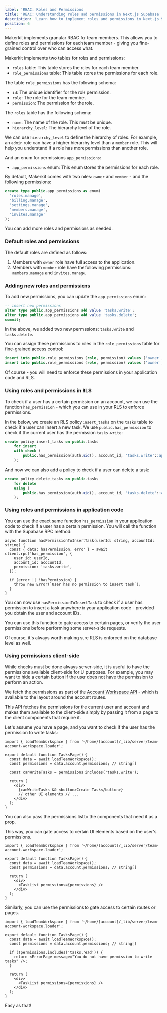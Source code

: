 ```yaml
---
label: 'RBAC: Roles and Permissions'
title: 'RBAC: Understanding roles and permissions in Next.js Supabase'
description: 'Learn how to implement roles and permissions in Next.js Supabase'
position: 6
---
```


Makerkit implements granular RBAC for team members. This allows you to define roles and permissions for each team member - giving you fine-grained control over who can access what.

Makerkit implements two tables for roles and permissions:

- `roles` table: This table stores the roles for each team member.
- `role_permissions` table: This table stores the permissions for each role.

The table `role_permissions` has the following schema:

- `id`: The unique identifier for the role permission.
- `role`: The role for the team member.
- `permission`: The permission for the role.

The `roles` table has the following schema:

- `name`: The name of the role. This must be unique.
- `hierarchy_level`: The hierarchy level of the role.

We can use `hierarchy_level` to define the hierarchy of roles. For example, an `admin` role can have a higher hierarchy level than a `member` role. This will help you understand if a role has more permissions than another role.

And an enum for permissions `app_permissions`:

- `app_permissions` enum: This enum stores the permissions for each role.

By default, Makerkit comes with two roles: `owner` and `member` - and the following permissions:

```sql
create type public.app_permissions as enum(
  'roles.manage',
  'billing.manage',
  'settings.manage',
  'members.manage',
  'invites.manage'
);
```

You can add more roles and permissions as needed.

### Default roles and permissions

The default roles are defined as follows:

1. Members with `owner` role have full access to the application.
2. Members with `member` role have the following permissions: `members.manage` and `invites.manage`.

### Adding new roles and permissions

To add new permissions, you can update the `app_permissions` enum:

```sql
-- insert new permissions
alter type public.app_permissions add value 'tasks.write';
alter type public.app_permissions add value 'tasks.delete';
commit;
```

In the above, we added two new permissions: `tasks.write` and `tasks.delete`.

You can assign these permissions to roles in the `role_permissions` table for fine-grained access control:

```sql
insert into public.role_permissions (role, permission) values ('owner', 'tasks.write');
insert into public.role_permissions (role, permission) values ('owner', 'tasks.delete');
```

Of course - you will need to enforce these permissions in your application code and RLS.

### Using roles and permissions in RLS

To check if a user has a certain permission on an account, we can use the function `has_permission` - which you can use in your RLS to enforce permissions.

In the below, we create an RLS policy `insert_tasks` on the `tasks` table to check if a user can insert a new task. We use `public.has_permission` to check if the current user has the permission `tasks.write`:

```sql
create policy insert_tasks on public.tasks
    for insert
    with check (
        public.has_permission(auth.uid(), account_id, 'tasks.write'::app_permissions)
    );
```

And now we can also add a policy to check if a user can delete a task:

```sql
create policy delete_tasks on public.tasks
    for delete
    using (
        public.has_permission(auth.uid(), account_id, 'tasks.delete'::app_permissions)
    );
```

### Using roles and permissions in application code

You can use the exact same function `has_permission` in your application code to check if a user has a certain permission. You will call the function with the Supabase RPC method:

```tsx
async function hasPermissionToInsertTask(userId: string, accountId: string) {
  const { data: hasPermission, error } = await client.rpc('has_permission', {
    user_id: userId,
    account_id: acocuntId,
    permission: 'tasks.write',
  });

  if (error || !hasPermission) {
    throw new Error(`User has no permission to insert task`);
  }
}
```

You can now use `hasPermissionToInsertTask` to check if a user has permission to insert a task anywhere in your application code - provided you obtain the user and account IDs.

You can use this function to gate access to certain pages, or verify the user permissions before performing some server-side requests.

Of course, it's always worth making sure RLS is enforced on the database level as well.

### Using permissions client-side

While checks must be done always server-side, it is useful to have the permissions available client-side for UI purposes. For example, you may want to hide a certain button if the user does not have the permission to perform an action.

We fetch the permissions as part of the [Account Workspace API](account-workspace-api) - which is available to the layout around the account routes.

This API fetches the permissions for the current user and account and makes them available to the client-side simply by passing it from a page to the client components that require it.

Let's assume you have a page, and you want to check if the user has the permission to write tasks:

```tsx
import { loadTeamWorkspace } from '~/home/[account]/_lib/server/team-account-workspace.loader';

export default function TasksPage() {
  const data = await loadTeamWorkspace();
  const permissions = data.account.permissions; // string[]

  const canWriteTasks = permissions.includes('tasks.write');

  return (
    <div>
      {canWriteTasks && <button>Create Task</button>}
      // other UI elements // ...
    </div>
  );
}
```

You can also pass the permissions list to the components that need it as a prop.

This way, you can gate access to certain UI elements based on the user's permissions.

```tsx
import { loadTeamWorkspace } from '~/home/[account]/_lib/server/team-account-workspace.loader';

export default function TasksPage() {
  const data = await loadTeamWorkspace();
  const permissions = data.account.permissions; // string[]

  return (
    <div>
      <TaskList permissions={permissions} />
    </div>
  );
}
```

Similarly, you can use the permissions to gate access to certain routes or pages.

```tsx
import { loadTeamWorkspace } from '~/home/[account]/_lib/server/team-account-workspace.loader';

export default function TasksPage() {
  const data = await loadTeamWorkspace();
  const permissions = data.account.permissions; // string[]

  if (!permissions.includes('tasks.read')) {
    return <ErrorPage message="You do not have permission to write tasks" />;
  }

  return (
    <div>
      <TaskList permissions={permissions} />
    </div>
  );
}
```

Easy as that!

